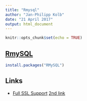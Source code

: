 ```yaml
---
title: "Rmysql"
author: "Jan-Philipp Kolb"
date: "21 April 2017"
output: html_document
---
```


```r
knitr::opts_chunk$set(echo = TRUE)
```

## [RmySQL](https://www.r-bloggers.com/rmysql-version-0-10-2-full-ssl-support/)


```r
install.packages("RMySQL")
```

## Links

- [Full SSL Support](https://www.r-bloggers.com/rmysql-version-0-10-2-full-ssl-support/) [2nd link](https://www.opencpu.org/posts/rmysql-release-0-10-2/)